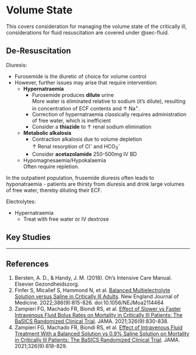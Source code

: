 # Volume State {#sec-volume}

:::column-margin
This covers consideration for managing the volume state of the critically ill, considerations for fluid resuscitation are covered under @sec-fluid.
:::


## De-Resuscitation

Diuresis:

* Furosemide is the diuretic of choice for volume control
* However, further issues may arise that require intervention:
	* **Hypernatraemia**
		* Furosemide produces **dilute** urine\
		More water is eliminated relative to sodium (it's dilute), resulting in concentration of ECF contents and ↑ Na^+^.
		* Correction of hypernatraemia classically requires administration of free water, which is inefficient
		* Consider a **thiazide** to ↑ renal sodium elimination
	* **Metabolic alkalosis**
		* Contraction alkalosis due to volume depletion\
		↑ Renal resorption of Cl^-^ and HCO~3~^-^
		* Consider **acetazolamide** 250-500mg IV BD
	* Hypomagnesaemia/Hypokalaemia\
	Often require repletion.

:::column-margin
In the outpatient population, frusemide diuresis often leads to *hypo*natraemia - patients are thirsty from diuresis and drink large volumes of free water, thereby diluting their ECF.
:::

Electrolytes:

* Hypernatraemia
	* Treat with free water or IV dextrose


## Key Studies



---

## References

1. Bersten, A. D., & Handy, J. M. (2018). Oh’s Intensive Care Manual. Elsevier Gezondheidszorg.
1. Finfer S, Micallef S, Hammond N, et al. [Balanced Multielectrolyte Solution versus Saline in Critically Ill Adults](https://www.nejm.org/doi/full/10.1056/NEJMoa2114464). New England Journal of Medicine. 2022;386(9):815-826. doi:10.1056/NEJMoa2114464
1. Zampieri FG, Machado FR, Biondi RS, et al. [Effect of Slower vs Faster Intravenous Fluid Bolus Rates on Mortality in Critically Ill Patients: The BaSICS Randomized Clinical Trial](https://jamanetwork.com/journals/jama/fullarticle/2783040). JAMA. 2021;326(9):830-838.
1. Zampieri FG, Machado FR, Biondi RS, et al. [Effect of Intravenous Fluid Treatment With a Balanced Solution vs 0.9% Saline Solution on Mortality in Critically Ill Patients: The BaSICS Randomized Clinical Trial](https://jamanetwork.com/journals/jama/fullarticle/2783039). JAMA. 2021;326(9):818-829.
